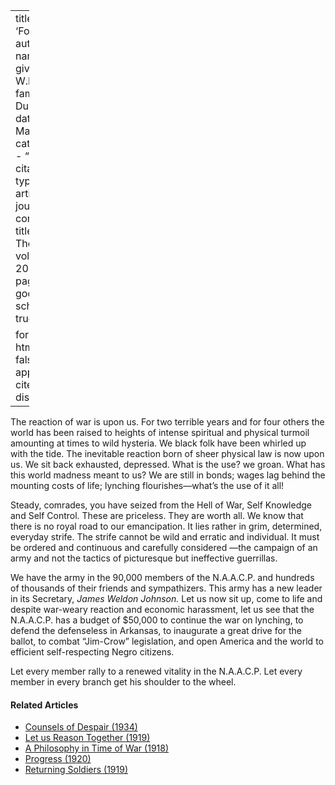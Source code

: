 
---
title: 'Forward'
author:
  - name:
      given: W.E.B.
      family: Du Bois
date: Mar. 1920
categories: 
  - ""
citation: 
  type: article-journal
  container-title: The Crisis
  volume: 20
  issue: 5
  page: 213
google-scholar: true

format:
  html:
    toc: false
    appendix-cite-as: display
---



The reaction of war is upon us. For two terrible years and for four
others the world has been raised to heights of intense spiritual and
physical turmoil amounting at times to wild hysteria. We black folk have
been whirled up with the tide. The inevitable reaction born of sheer
physical law is now upon us. We sit back exhausted, depressed. What is
the use? we groan. What has this world madness meant to us? We are still
in bonds; wages lag behind the mounting costs of life; lynching
flourishes---what's the use of it all!

Steady, comrades, you have seized from the Hell of War, Self Knowledge
and Self Control. These are priceless. They are worth all. We know that
there is no royal road to our emancipation. It lies rather in grim,
determined, everyday strife. The strife cannot be wild and erratic and
individual. It must be ordered and continuous and carefully considered
---the campaign of an army and not the tactics of picturesque but
ineffective guerrillas.

We have the army in the 90,000 members of the N.A.A.C.P. and
hundreds of thousands of their friends and sympathizers. This army has a
new leader in its Secretary, *James Weldon Johnson.* Let us now sit up,
come to life and despite war-weary reaction and economic harassment,
let us see that the N.A.A.C.P. has a budget of $50,000 to continue
the war on lynching, to defend the defenseless in Arkansas, to 
inaugurate a great drive for the ballot, to combat "Jim-Crow" legislation,
and open America and the world to efficient self-respecting Negro
citizens.

Let every member rally to a renewed vitality in the N.A.A.C.P. Let
every member in every branch get his shoulder to the wheel.

<!-- Similar articles start here -->
<div  class="clear-wrap"></div>

#### Related Articles

* [Counsels of Despair (1934)](/Volumes/41/06/counsels_of_despair.html)
* [Let us Reason Together (1919)](/Volumes/18/05/let_us_reason_together.html)
* [A Philosophy in Time of War (1918)](/Volumes/16/04/philosophy_in_time_of_war.html)
* [Progress (1920)](/Volumes/21/01/progress.html)
* [Returning Soldiers (1919)](/Volumes/18/01/returning_soldiers.html)

<!-- Similar articles end here -->